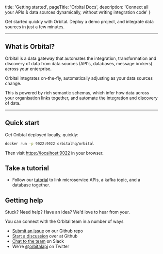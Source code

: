   title: 'Getting started',
  pageTitle: 'Orbital Docs',
  description: 'Connect all your APIs & data sources dynamically, without writing integration code'
}

Get started quickly with Orbital.  Deploy a demo project, and integrate data sources in just a few minutes.

<QuickLinks>
  <QuickLink title='Installation' icon='installation' href='/'
             description='Step-by-step guides to setting up Orbital locally, and deploying to your cloud of choice.'></QuickLink>
  <QuickLink title="Connecting data sources" icon="presets" href="/"
             description="Connect your APIs, Databases and Message Queues to Orbital."/>
  <QuickLink title="Querying" icon="plugins" href="/"
             description="Query for data through Orbital's API, and let Orbital handle the integration plumbing for you."/>
  <QuickLink title="Data Pipelines" icon="theming" href="/"
             description="Code-free ETL with Orbital's data pipelines, which can transform and enrich data automatically"/>
</QuickLinks>


---


## What is Orbital?

Orbital is a data gateway that automates the integration, transformation and discovery of data from data sources (API's, databases, message brokers) across your enterprise.

Orbital integrates on-the-fly, automatically adjusting as your data sources change.

This is powered by rich semantic schemas, which infer how data across your organisation links together, and automate the integration and discovery of data.

<ImageWithCaption src={NetworkDiagram.src} addLightBackground/>

---

## Quick start

Get Oribtal deployed locally, quickly:

```bash
docker run -p 9022:9022 orbitalhq/orbital
```

Then visit [https://localhost:9022](https://localhost:9022) in your browser.

## Take a tutorial

 * Follow our [tutorial](/tutorials/api-db-integration/rest-db-integration/) to link microservice APIs, a kafka topic, and a database together.

## Getting help

Stuck?  Need help?  Have an idea?  We'd love to hear from your.

You can connect with the Orbital team in a number of ways

 * [Submit an issue](https://github.com/orbitalapi/orbital/issues) on our Github repo
 * [Start a discussion](https://github.com/orbitalapi/orbital/discussions) over at Github
 * [Chat to the team](https://join.slack.com/t/orbitalapi/shared_invite/zt-697laanr-DHGXXak5slqsY9DqwrkzHg) on Slack
 * We're [@orbitalapi](https://twitter.com/orbitalapi) on Twitter
